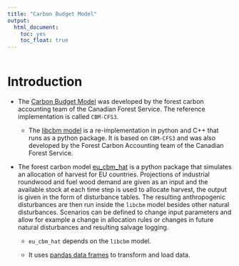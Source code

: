 ```yaml
---
title: "Carbon Budget Model"
output: 
  html_document: 
    toc: yes
    toc_float: true
---
```



```r
```

# Introduction

- The [Carbon Budget
  Model](https://www.nrcan.gc.ca/climate-change/climate-change-impacts-forests/carbon-accounting/carbon-budget-model/13107)
  was developed by the forest carbon accounting team of the Canadian Forest
  Service. The reference implementation is called `CBM-CFS3`.

    - The [libcbm model](https://github.com/cat-cfs/libcbm_py) is a
      re-implementation in python and C++ that runs as a python package. It is
      based on `CBM-CFS3` and was also developed by the Forest Carbon
      Accounting team of the Canadian Forest Service.

- The forest carbon model
  [eu_cbm_hat](https://gitlab.com/bioeconomy/eu_cbm/eu_cbm_hat) is a python
  package that simulates an allocation of harvest for EU countries. Projections
  of industrial roundwood and fuel wood demand are given as an input and the
  available stock at each time step is used to allocate harvest, the output is
  given in the form of disturbance tables. The resulting anthropogenic
  disturbances are then run inside the `libcbm` model besides other natural
  disturbances. Scenarios can be defined to change input parameters and allow
  for example a change in allocation rules or changes in future natural
  disturbances and resulting salvage logging.

    - `eu_cbm_hat` depends on the `libcbm` model.

    - It uses [pandas data frames](https://pandas.pydata.org/) to transform and
      load data.


